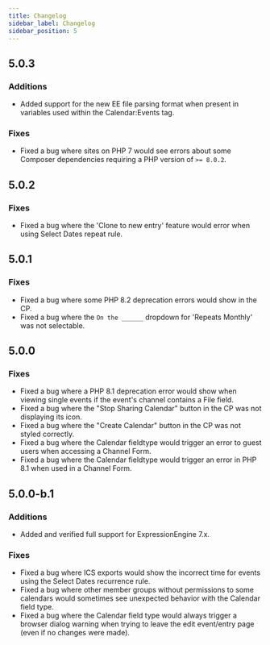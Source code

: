 ```yaml
---
title: Changelog
sidebar_label: Changelog
sidebar_position: 5
---
```



## 5.0.3<TitleDate date="2023-04-22" />

### Additions

- Added support for the new EE file parsing format when present in variables used within the Calendar:Events tag.

### Fixes

- Fixed a bug where sites on PHP 7 would see errors about some Composer dependencies requiring a PHP version of `>= 8.0.2`.

## 5.0.2<TitleDate date="2023-04-17" />

### Fixes

- Fixed a bug where the 'Clone to new entry' feature would error when using Select Dates repeat rule.

## 5.0.1<TitleDate date="2023-03-13" />

### Fixes

- Fixed a bug where some PHP 8.2 deprecation errors would show in the CP.
- Fixed a bug where the `On the ______` dropdown for 'Repeats Monthly' was not selectable.

## 5.0.0<TitleDate date="2023-01-18" />

### Fixes

- Fixed a bug where a PHP 8.1 deprecation error would show when viewing single events if the event's channel contains a File field.
- Fixed a bug where the "Stop Sharing Calendar" button in the CP was not displaying its icon.
- Fixed a bug where the "Create Calendar" button in the CP was not styled correctly.
- Fixed a bug where the Calendar fieldtype would trigger an error to guest users when accessing a Channel Form.
- Fixed a bug where the Calendar fieldtype would trigger an error in PHP 8.1 when used in a Channel Form.

## 5.0.0-b.1<TitleDate date="2022-12-15" />

### Additions

- Added and verified full support for ExpressionEngine 7.x.

### Fixes

- Fixed a bug where ICS exports would show the incorrect time for events using the Select Dates recurrence rule.
- Fixed a bug where other member groups without permissions to some calendars would sometimes see unexpected behavior with the Calendar field type.
- Fixed a bug where the Calendar field type would always trigger a browser dialog warning when trying to leave the edit event/entry page (even if no changes were made).
